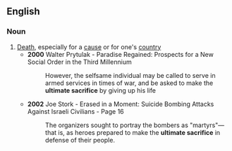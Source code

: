 ==English==

===Noun===
{{en-noun|sg=[[ultimate]] [[sacrifice]]}}

# [[death|Death]], especially for a [[cause]] or for one's [[country]]
#* '''2000''' Walter Prytulak -  Paradise Regained: Prospects for a New Social Order in the Third Millennium
#*: However, the selfsame individual may be called to serve in armed services in times of war, and be asked to make the '''ultimate sacrifice''' by giving up his life
#* '''2002''' Joe Stork - Erased in a Moment: Suicide Bombing Attacks Against Israeli Civilians - Page 16
#*: The organizers sought to portray the bombers as "martyrs"—that is, as heroes prepared to make the '''ultimate sacrifice''' in defense of their people.
